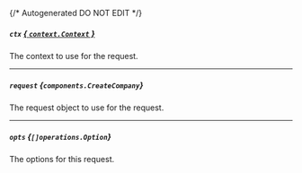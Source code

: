 {/* Autogenerated DO NOT EDIT  */}

##### `ctx` [*{ `context.Context` }*](https://pkg.go.dev/context#Context)
The context to use for the request.

---
##### `request` *{`components.CreateCompany`}*
The request object to use for the request.

<Collapsible openLabel={Labels.showProperties} closeLabel={Labels.hideProperties}>
  <CreateCompany />
</Collapsible>

---
##### `opts` *{`[]operations.Option`}*
The options for this request.

